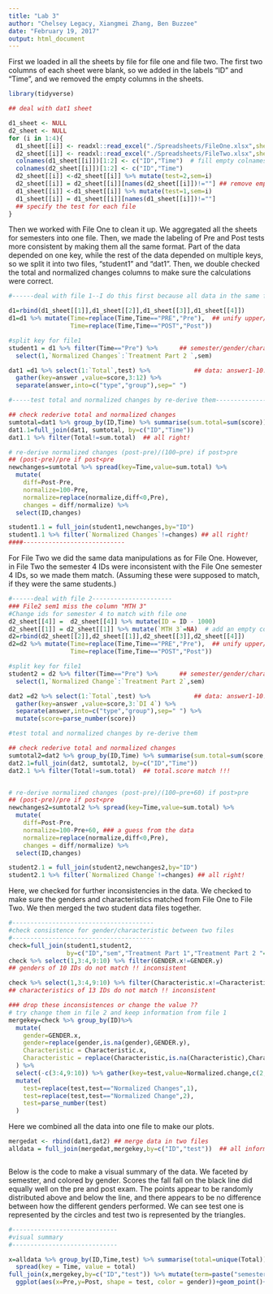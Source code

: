 ```yaml
---
title: "Lab 3"
author: "Chelsey Legacy, Xiangmei Zhang, Ben Buzzee"
date: "February 19, 2017"
output: html_document
---
```


First we loaded in all the sheets by file for file one and file two. The first two columns of each sheet were blank, so we added in the labels "ID" and "Time", and we removed the empty columns in the sheets. 
```r
library(tidyverse)

## deal with dat1 sheet
```

```r
d1_sheet <- NULL
d2_sheet <- NULL
for (i in 1:4){
  d1_sheet[[i]] <- readxl::read_excel("./Spreadsheets/FileOne.xlsx",sheet=i) 
  d2_sheet[[i]] <- readxl::read_excel("./Spreadsheets/FileTwo.xlsx",sheet=i) 
  colnames(d1_sheet[[i]])[1:2] <- c("ID","Time")  # fill empty colnames
  colnames(d2_sheet[[i]])[1:2] <- c("ID","Time")
  d2_sheet[[i]] <-d2_sheet[[i]] %>% mutate(test=2,sem=i)
  d2_sheet[[i]] = d2_sheet[[i]][names(d2_sheet[[i]])!=""] ## remove empty columns
  d1_sheet[[i]] <-d1_sheet[[i]] %>% mutate(test=1,sem=i) 
  d1_sheet[[i]] = d1_sheet[[i]][names(d1_sheet[[i]])!=""]
  ## specify the test for each file
} 
```

Then we worked with File One to clean it up.  We aggregated all the sheets for semesters into one file. Then, we  made the labeling of Pre and Post tests more consistent by making them all the same format. Part of the data depended on one key, while the rest of the data depended on multiple keys, so we split it into two files, "student1" and "dat1". Then, we double checked the total and normalized changes columns to make sure the calculations were correct.

```r
#------deal with file 1--I do this first because all data in the same file have similar structure

d1=rbind(d1_sheet[[1]],d1_sheet[[2]],d1_sheet[[3]],d1_sheet[[4]])
d1=d1 %>% mutate(Time=replace(Time,Time=="PRE","Pre"),  ## unify upper/lower cases
                 Time=replace(Time,Time=="POST","Post"))

#split key for file1 
student1 = d1 %>% filter(Time=="Pre") %>%      ## semester/gender/charactor..whose key is only ID
  select(1,`Normalized Changes`:`Treatment Part 2 `,sem)

dat1 =d1 %>% select(1:`Total`,test) %>%            ## data: answer1-10...whose key is ID Time group
  gather(key=answer ,value=score,3:12) %>% 
  separate(answer,into=c("type","group"),sep=" ") 

#-----test total and normalized changes by re-derive them--------------------

## check rederive total and normalized changes
sumtotal=dat1 %>% group_by(ID,Time) %>% summarise(sum.total=sum(score)) # re-derive total
dat1.1=full_join(dat1, sumtotal, by=c("ID","Time")) 
dat1.1 %>% filter(Total!=sum.total)  ## all right!

# re-derive normalized changes (post-pre)/(100−pre) if post>pre
## (post-pre)/pre if post<pre
newchanges=sumtotal %>% spread(key=Time,value=sum.total) %>% 
  mutate(
    diff=Post-Pre, 
    normalize=100-Pre, 
    normalize=replace(normalize,diff<0,Pre),
    changes = diff/normalize) %>%
  select(ID,changes)

student1.1 = full_join(student1,newchanges,by="ID")
student1.1 %>% filter(`Normalized Changes`!=changes) ## all right!
####----------------------------
```
For File Two we did the same data manipulations as for File One. However, in File Two the semester 4 IDs were inconsistent with the File One semester 4 IDs, so we made them match. (Assuming these were supposed to match, if they were the same students.)



```r
#------deal with file 2----------------------
### File2 sem1 miss the column "MTH 3" 
#Change ids for semester 4 to match with file one
d2_sheet[[4]] =  d2_sheet[[4]] %>% mutate(ID = ID - 1000) 
d2_sheet[[1]] = d2_sheet[[1]] %>% mutate(`MTH 3`=NA)  # add an empty colunm named "MTH 3"
d2=rbind(d2_sheet[[2]],d2_sheet[[1]],d2_sheet[[3]],d2_sheet[[4]])
d2=d2 %>% mutate(Time=replace(Time,Time=="PRE","Pre"),  ## unify upper/lower cases
                 Time=replace(Time,Time=="POST","Post"))

#split key for file1 
student2 = d2 %>% filter(Time=="Pre") %>%      ## semester/gender/charactor..whose key is only ID
  select(1,`Normalized Change`:`Treatment Part 2`,sem)

dat2 =d2 %>% select(1:`Total`,test) %>%            ## data: answer1-10...whose key is ID Time group
  gather(key=answer ,value=score,3:`DI 4`) %>% 
  separate(answer,into=c("type","group"),sep=" ") %>%
  mutate(score=parse_number(score))

#test total and normalized changes by re-derive them

## check rederive total and normalized changes
sumtotal2=dat2 %>% group_by(ID,Time) %>% summarise(sum.total=sum(score,na.rm=T)) # re-derive total
dat2.1=full_join(dat2, sumtotal2, by=c("ID","Time")) 
dat2.1 %>% filter(Total!=sum.total)  ## total.score match !!!


# re-derive normalized changes (post-pre)/(100−pre+60) if post>pre
## (post-pre)/pre if post<pre
newchanges2=sumtotal2 %>% spread(key=Time,value=sum.total) %>% 
  mutate(
    diff=Post-Pre, 
    normalize=100-Pre+60, ### a guess from the data
    normalize=replace(normalize,diff<0,Pre),
    changes = diff/normalize) %>%
  select(ID,changes)

student2.1 = full_join(student2,newchanges2,by="ID")
student2.1 %>% filter(`Normalized Change`!=changes) ## all right!
```
Here, we checked for further inconsistencies in the data. We checked to make sure the genders and characteristics matched from File One to File Two. We then merged the two student data files together.
```r
#---------------------------------------
#check consistence for gender/characteristic between two files
#---------------------------------------
check=full_join(student1,student2,
                by=c("ID","sem","Treatment Part 1","Treatment Part 2 "="Treatment Part 2"))
check %>% select(1,3:4,9:10) %>% filter(GENDER.x!=GENDER.y) 
## genders of 10 IDs do not match !! inconsistent

check %>% select(1,3:4,9:10) %>% filter(Characteristic.x!=Characteristic.y)
## characteristics of 13 IDs do not match !! inconsistent

### drop these inconsistences or change the value ??
# try change them in file 2 and keep information from file 1
mergekey=check %>% group_by(ID)%>% 
  mutate(
    gender=GENDER.x,
    gender=replace(gender,is.na(gender),GENDER.y),
    Characteristic = Characteristic.x,
    Characteristic = replace(Characteristic,is.na(Characteristic),Characteristic.y)
  ) %>%
  select(-c(3:4,9:10)) %>% gather(key=test,value=Normalized.change,c(2,6)) %>%
  mutate(
    test=replace(test,test=="Normalized Changes",1),
    test=replace(test,test=="Normalized Change",2),
    test=parse_number(test)
  )
```
Here we combined all the data into one file to make our plots. 
```r
mergedat <- rbind(dat1,dat2) ## merge data in two files
alldata = full_join(mergedat,mergekey,by=c("ID","test"))  ## all information form two files



```
Below is the code to make a visual summary of the data.  We faceted by semester, and colored by gender. Scores the fall fall on the black line did equally well on the pre and post exam. The points appear to be randomly distributed above and below the line, and there appears to be no difference between how the different genders performed.  We can see test one is represented by the circles and test two is represented by the triangles. 

```r
#-----------------------------
#visual summary
#-----------------------------

x=alldata %>% group_by(ID,Time,test) %>% summarise(total=unique(Total)) %>%
  spread(key = Time, value = total) 
full_join(x,mergekey,by=c("ID","test")) %>% mutate(term=paste("semester",sem), test= as.factor(test)) %>%
  ggplot(aes(x=Pre,y=Post, shape = test, color = gender))+geom_point()+facet_wrap(~term)+ geom_abline(slope = 1, intercept = 0) 
```
